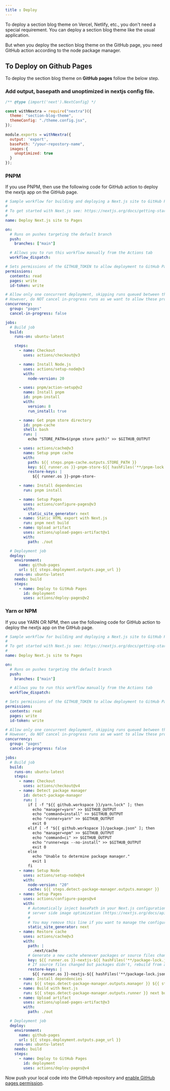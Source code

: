 ```yaml
---
title : Deploy
---
```



To deploy a section blog theme on Vercel, Netlify, etc., you don't need a special requirement. You can deploy a section blog theme like the usual application.

But when you deploy the section blog theme on the GitHub page, you need GitHub action according to the node package manager. 

## To Deploy on Github Pages

To deploy the section blog theme on **GitHub pages** follow the below step. 

<Steps>

### Add output, basepath and unoptimized in nextjs config file.

```javascript {9-13} filename="next.config.js"
/** @type {import('next').NextConfig} */

const withNextra = require("nextra")({
  theme: "section-blog-theme",
  themeConfig: "./theme.config.jsx",
});
 
module.exports = withNextra({
  output: 'export',
  basePath: "/your-repostory-name",
  images:{
    unoptimized: true
  }
}); 
```

### PNPM 
If you use PNPM, then use the following code for GitHub action to deploy the nextjs app on the GitHub page.

```yml filename=".github/workflows/deploy-nextjs-app-with-pnpm.yml"
# Sample workflow for building and deploying a Next.js site to GitHub Pages
#
# To get started with Next.js see: https://nextjs.org/docs/getting-started
#
name: Deploy Next.js site to Pages

on:
  # Runs on pushes targeting the default branch
  push:
    branches: ["main"]

  # Allows you to run this workflow manually from the Actions tab
  workflow_dispatch:

# Sets permissions of the GITHUB_TOKEN to allow deployment to GitHub Pages
permissions:
  contents: read
  pages: write
  id-token: write

# Allow only one concurrent deployment, skipping runs queued between the run in-progress and latest queued.
# However, do NOT cancel in-progress runs as we want to allow these production deployments to complete.
concurrency:
  group: "pages"
  cancel-in-progress: false

jobs:
  # Build job
  build:
    runs-on: ubuntu-latest

    steps:
      - name: Checkout
        uses: actions/checkout@v3

      - name: Install Node.js
        uses: actions/setup-node@v3
        with:
          node-version: 20

      - uses: pnpm/action-setup@v2
        name: Install pnpm
        id: pnpm-install
        with:
          version: 8
          run_install: true

      - name: Get pnpm store directory
        id: pnpm-cache
        shell: bash
        run: |
          echo "STORE_PATH=$(pnpm store path)" >> $GITHUB_OUTPUT

      - uses: actions/cache@v3
        name: Setup pnpm cache
        with:
          path: ${{ steps.pnpm-cache.outputs.STORE_PATH }}
          key: ${{ runner.os }}-pnpm-store-${{ hashFiles('**/pnpm-lock.yaml') }}
          restore-keys: |
            ${{ runner.os }}-pnpm-store-

      - name: Install dependencies
        run: pnpm install

      - name: Setup Pages
        uses: actions/configure-pages@v3
        with:
          static_site_generator: next
      - name: Static HTML export with Next.js
        run: pnpm next build
      - name: Upload artifact
        uses: actions/upload-pages-artifact@v1
        with:
          path: ./out

  # Deployment job
  deploy:
    environment:
      name: github-pages
      url: ${{ steps.deployment.outputs.page_url }}
    runs-on: ubuntu-latest
    needs: build
    steps:
      - name: Deploy to GitHub Pages
        id: deployment
        uses: actions/deploy-pages@v2

```

### Yarn or NPM
If you use YARN OR NPM, then use the following code for GitHub action to deploy the nextjs app on the GitHub page.

```yaml filename=".github/workflows/deploy-nextjs-app-with-yarn-or-npm.yml"
# Sample workflow for building and deploying a Next.js site to GitHub Pages
#
# To get started with Next.js see: https://nextjs.org/docs/getting-started
#
name: Deploy Next.js site to Pages

on:
  # Runs on pushes targeting the default branch
  push:
    branches: ["main"]

  # Allows you to run this workflow manually from the Actions tab
  workflow_dispatch:

# Sets permissions of the GITHUB_TOKEN to allow deployment to GitHub Pages
permissions:
  contents: read
  pages: write
  id-token: write

# Allow only one concurrent deployment, skipping runs queued between the run in-progress and latest queued.
# However, do NOT cancel in-progress runs as we want to allow these production deployments to complete.
concurrency:
  group: "pages"
  cancel-in-progress: false

jobs:
  # Build job
  build:
    runs-on: ubuntu-latest
    steps:
      - name: Checkout
        uses: actions/checkout@v4
      - name: Detect package manager
        id: detect-package-manager
        run: |
          if [ -f "${{ github.workspace }}/yarn.lock" ]; then
            echo "manager=yarn" >> $GITHUB_OUTPUT
            echo "command=install" >> $GITHUB_OUTPUT
            echo "runner=yarn" >> $GITHUB_OUTPUT
            exit 0
          elif [ -f "${{ github.workspace }}/package.json" ]; then
            echo "manager=npm" >> $GITHUB_OUTPUT
            echo "command=ci" >> $GITHUB_OUTPUT
            echo "runner=npx --no-install" >> $GITHUB_OUTPUT
            exit 0
          else
            echo "Unable to determine package manager."
            exit 1
          fi
      - name: Setup Node
        uses: actions/setup-node@v4
        with:
          node-version: "20"
          cache: ${{ steps.detect-package-manager.outputs.manager }}
      - name: Setup Pages
        uses: actions/configure-pages@v4
        with:
          # Automatically inject basePath in your Next.js configuration file and disable
          # server side image optimization (https://nextjs.org/docs/api-reference/next/image#unoptimized).
          #
          # You may remove this line if you want to manage the configuration yourself.
          static_site_generator: next
      - name: Restore cache
        uses: actions/cache@v3
        with:
          path: |
            .next/cache
          # Generate a new cache whenever packages or source files change.
          key: ${{ runner.os }}-nextjs-${{ hashFiles('**/package-lock.json', '**/yarn.lock') }}-${{ hashFiles('**.[jt]s', '**.[jt]sx') }}
          # If source files changed but packages didn't, rebuild from a prior cache.
          restore-keys: |
            ${{ runner.os }}-nextjs-${{ hashFiles('**/package-lock.json', '**/yarn.lock') }}-
      - name: Install dependencies
        run: ${{ steps.detect-package-manager.outputs.manager }} ${{ steps.detect-package-manager.outputs.command }}
      - name: Build with Next.js
        run: ${{ steps.detect-package-manager.outputs.runner }} next build
      - name: Upload artifact
        uses: actions/upload-pages-artifact@v3
        with:
          path: ./out

  # Deployment job
  deploy:
    environment:
      name: github-pages
      url: ${{ steps.deployment.outputs.page_url }}
    runs-on: ubuntu-latest
    needs: build
    steps:
      - name: Deploy to GitHub Pages
        id: deployment
        uses: actions/deploy-pages@v4

```
Now push your local code into the GitHub repository and [enable GitHub pages permission](https://medium.com/frontendweb/how-to-deploy-the-next-js-app-router-application-on-github-pages-using-pnpm-54ac72424d80). 

</Steps>